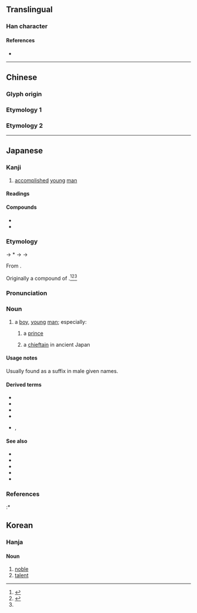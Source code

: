 {{also|彥}}
{{character info/new}}
==Translingual==

===Han character===
{{Han char|rn=59|rad=彡|as=06|sn=9|four=|canj=YHHHH|ids=⿸产彡}}

====References====
* {{Han ref|kx=0363.131|dkj=09981|hdz=20854.090|uh=5F66|ud=24422}}

----

==Chinese==

===Glyph origin===
{{Han etym}}

===Etymology 1===
{{zh-see|彥}}

===Etymology 2===
{{zh-see|顏|ss}}

----

==Japanese==

===Kanji===
{{ja-kanji|grade=n|rs=彡06}}

# [[accomplish]]ed [[young]] [[man]]

====Readings====
{{ja-readings
|goon=げん
|kanon=げん
|kun=ひこ-
|nanori=お, さと, ひろ, やす, よし
}}

====Compounds====
* {{ja-r|俊彦|しゅんげん}}
* {{ja-r|諸彦|しょげん}}

===Etymology===
{{ja-kanjitab|ひこ|yomi=k}}
{{IPAfont|⟨pi<sub>1</sub> ko<sub>1</sub>⟩}} → *{{IPAchar|/pʲikʷo/}} → {{IPAchar|/fiko/}} → {{IPAchar|/hiko/}}

From {{inh|ja|ojp|sort=ひこ|-}}.

Originally a compound of {{compound|ja|sort=ひこ|日|tr1=hi|t1=[[sun]]|pos1=prefix or appellation used in reference to the imperial family|子|tr2=ko|t2=[[child]]}}.<ref name="KDJ">{{R:Kokugo Dai Jiten}}</ref><ref>{{R:Daijisen}}</ref><ref name="DJR"/>

===Pronunciation===
{{ja-pron|yomi=k|ひこ|acc=2|acc_ref=DJR|acc2=0|acc2_ref=DJR}}

===Noun===
{{ja-noun|ひこ}}

# {{lb|ja|euphemistic|poetic|sort=ひこ}} a [[boy]], [[young]] [[man]]; especially:
## a [[prince]]
## {{lb|ja|historical|sort=ひこ}} a [[chieftain]] in ancient Japan
#: {{ant|ja|姫|tr=hime}}

====Usage notes====
Usually found as a suffix in male given names.

====Derived terms====
{{der-top}}
* {{ja-r|彦帯|ひこ.おび}}
* {{ja-r|天彦|あまびこ}}
* {{ja-r|雨彦|あまびこ}}
* {{ja-r|苺|イチゴ}}
* {{ja-r|喉彦|のどひこ}}, {{ja-r|喉彦|のどびこ}}
{{der-bottom}}

====See also====
* {{ja-r|王子|おうじ|[[prince]]}}
* {{ja-r|王|おう|[[king]]}}
* {{ja-r|息子|むすこ|[[son]]}}
* {{ja-r|男|おとこ|[[man]]}}
* {{ja-r|若君|わかぎみ}}

===References===
<references/>
:* {{cite-book
|last=Ishihara
|first=Michihiro
|authorlink=
|coauthors=
|title=Shintei Gishi Wajinden: Chūgoku Seishi Nihonden (1)
|origyear=c. 3rd century
|date=1985-05-16
|pages=105-106
|publisher=Iwanami Shoten
|location=Tōkyō
|lang=ja
|isbn=4-00-334011-6
}}


==Korean==

===Hanja===
{{ko-hanja|언}}

====Noun====
# [[noble]]
# [[talent]]